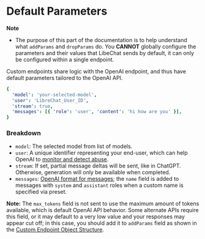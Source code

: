 # Default Parameters

**Note**

- The purpose of this part of the documentation is to help understand what `addParams` and `dropParams` do. You **CANNOT** globally configure the parameters and their values that LibeChat sends by default, it can only be configured within a single endpoint.

Custom endpoints share logic with the OpenAI endpoint, and thus have default parameters tailored to the OpenAI API.

```yaml filename="Default Parameters"
{
  'model': 'your-selected-model',
  'user': 'LibreChat_User_ID',
  'stream': true,
  'messages': [{ 'role': 'user', 'content': 'hi how are you' }],
}
```

### Breakdown

- `model`: The selected model from list of models.
- `user`: A unique identifier representing your end-user, which can help OpenAI to [monitor and detect abuse](https://platform.openai.com/docs/api-reference/chat/create#chat-create-user).
- `stream`: If set, partial message deltas will be sent, like in ChatGPT. Otherwise, generation will only be available when completed.
- `messages`: [OpenAI format for messages](https://platform.openai.com/docs/api-reference/chat/create#chat-create-messages); the `name` field is added to messages with `system` and `assistant` roles when a custom name is specified via preset.

**Note:** The `max_tokens` field is not sent to use the maximum amount of tokens available, which is default OpenAI API behavior. Some alternate APIs require this field, or it may default to a very low value and your responses may appear cut off; in this case, you should add it to `addParams` field as shown in the [Custom Endpoint Object Structure](/docs/configuration/librechat_yaml/object_structure/custom_endpoint).
